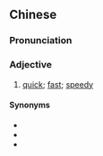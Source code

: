 ==Chinese==
{{zh-forms}}

===Pronunciation===
{{zh-pron
|c=faai3 ceoi3
|cat=a
}}

===Adjective===
{{zh-adj}}

# {{lb|zh|Cantonese}} [[quick]]; [[fast]]; [[speedy]]

====Synonyms====
* {{zh-l|快}}
* {{zh-l|快速}}
* {{zh-l|迅速}}